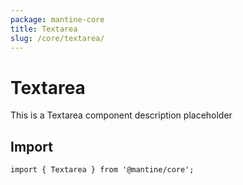 ```yaml
---
package: mantine-core
title: Textarea
slug: /core/textarea/
---
```


# Textarea

This is a Textarea component description placeholder

<PageHeader
  source="mantine-core/src/Textarea/Textarea.tsx"
  docs="core/Textarea.mdx"
  package="@mantine/core"
/>

## Import

```tsx
import { Textarea } from '@mantine/core';
```

<PropsTable component="Textarea" />

